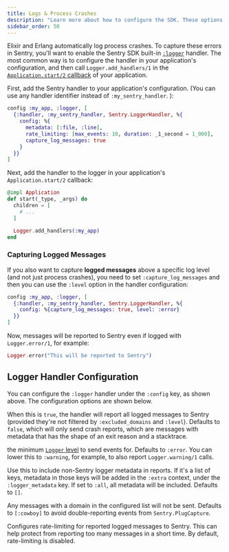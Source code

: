 ```yaml
---
title: Logs & Process Crashes
description: "Learn more about how to configure the SDK. These options are set when the SDK is first initialized, passed to the init function as an object."
sidebar_order: 50
---
```


Elixir and Erlang automatically log process crashes. To capture these errors in Sentry, you'll want to enable the Sentry SDK built-in [`:logger`](https://www.erlang.org/doc/man/logger.html) handler. The most common way is to configure the handler in your application's configuration, and then call `Logger.add_handlers/1` in the [`Application.start/2` callback](https://hexdocs.pm/elixir/Application.html#start/2) of your application.

First, add the Sentry handler to your application's configuration. (You can use any handler identifier instead of `:my_sentry_handler`. ):

```elixir {filename:config/prod.exs}
config :my_app, :logger, [
  {:handler, :my_sentry_handler, Sentry.LoggerHandler, %{
    config: %{
      metadata: [:file, :line],
      rate_limiting: [max_events: 10, duration: _1_second = 1_000],
      capture_log_messages: true
    }
  }}
]
```

Next, add the handler to the logger in your application's `Application.start/2` callback:

```elixir {filename:my_app/lib/application.ex}
@impl Application
def start(_type, _args) do
  children = [
    # ...
  ]

  Logger.add_handlers(:my_app)
end
```

### Capturing Logged Messages

If you also want to capture **logged messages** above a specific log level (and not just process crashes), you need to set `:capture_log_messages` and then you can use the `:level` option in the handler configuration:

```elixir {filename:config/prod.exs}
config :my_app, :logger, [
  {:handler, :my_sentry_handler, Sentry.LoggerHandler, %{
    config: %{capture_log_messages: true, level: :error}
  }}
]
```

Now, messages will be reported to Sentry even if logged with `Logger.error/1`, for example:

```elixir
Logger.error("This will be reported to Sentry")
```

## Logger Handler Configuration

You can configure the `:logger` handler under the `:config` key, as shown above. The configuration options are shown below.

<ConfigKey name="capture-log-messages">

When this is `true`, the handler will report all logged messages to Sentry (provided they're not filtered by `:excluded_domains` and `:level`). Defaults to `false`, which will only send crash reports, which are messages with metadata that has the shape of an exit reason and a stacktrace.

</ConfigKey>

<ConfigKey name="level">

the minimum [`Logger` level](https://hexdocs.pm/logger/Logger.html#module-levels) to send events for. Defaults to `:error`. You can lower this to `:warning`, for example, to also report `Logger.warning/1` calls.

</ConfigKey>

<ConfigKey name="metadata">

Use this to include non-Sentry logger metadata in reports. If it's a list of keys, metadata in those keys will be added in the `:extra` context, under the `:logger_metadata` key. If set to `:all`, all metadata will be included. Defaults to `[]`.

</ConfigKey>

<ConfigKey name="excluded-domains">

Any messages with a domain in the configured list will not be sent. Defaults to `[:cowboy]` to avoid double-reporting events from `Sentry.PlugCapture`.

</ConfigKey>

<ConfigKey name="rate-limiting">

Configures rate-limiting for reported logged messages to Sentry. This can help protect from reporting too many messages in a short time. By default, rate-limiting is disabled.

</ConfigKey>
